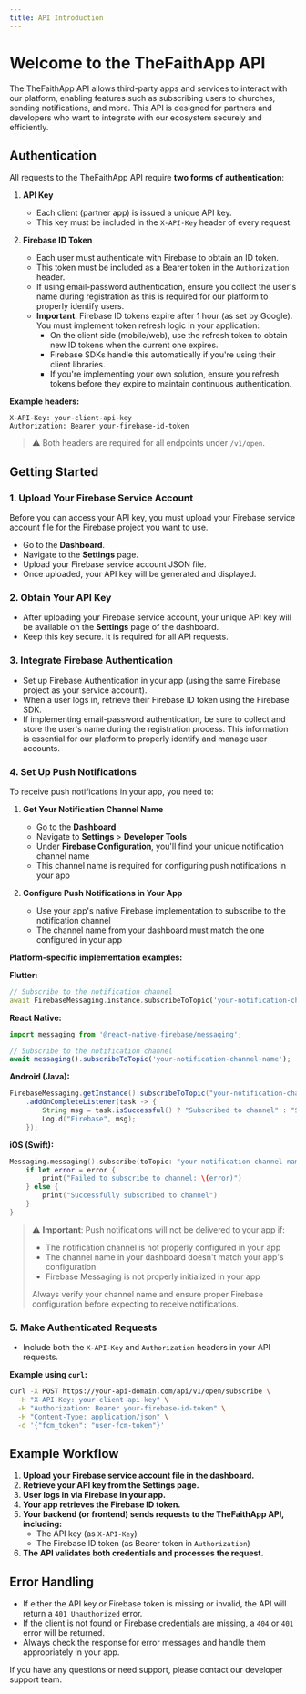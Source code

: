 ```yaml
---
title: API Introduction
---
```


# Welcome to the TheFaithApp API

The TheFaithApp API allows third-party apps and services to interact with our platform, enabling features such as subscribing users to churches, sending notifications, and more. This API is designed for partners and developers who want to integrate with our ecosystem securely and efficiently.

## Authentication

All requests to the TheFaithApp API require **two forms of authentication**:

1. **API Key**  
   - Each client (partner app) is issued a unique API key.
   - This key must be included in the `X-API-Key` header of every request.

2. **Firebase ID Token**  
   - Each user must authenticate with Firebase to obtain an ID token.
   - This token must be included as a Bearer token in the `Authorization` header.
   - If using email-password authentication, ensure you collect the user's name during registration as this is required for our platform to properly identify users.
   - **Important**: Firebase ID tokens expire after 1 hour (as set by Google). You must implement token refresh logic in your application:
     - On the client side (mobile/web), use the refresh token to obtain new ID tokens when the current one expires.
     - Firebase SDKs handle this automatically if you're using their client libraries.
     - If you're implementing your own solution, ensure you refresh tokens before they expire to maintain continuous authentication.

**Example headers:**

```http
X-API-Key: your-client-api-key
Authorization: Bearer your-firebase-id-token
```

> ⚠️ Both headers are required for all endpoints under `/v1/open`.

## Getting Started

### 1. Upload Your Firebase Service Account

Before you can access your API key, you must upload your Firebase service account file for the Firebase project you want to use.

- Go to the **Dashboard**.
- Navigate to the **Settings** page.
- Upload your Firebase service account JSON file.
- Once uploaded, your API key will be generated and displayed.

### 2. Obtain Your API Key

- After uploading your Firebase service account, your unique API key will be available on the **Settings** page of the dashboard.
- Keep this key secure. It is required for all API requests.

### 3. Integrate Firebase Authentication

- Set up Firebase Authentication in your app (using the same Firebase project as your service account).
- When a user logs in, retrieve their Firebase ID token using the Firebase SDK.
- If implementing email-password authentication, be sure to collect and store the user's name during the registration process. This information is essential for our platform to properly identify and manage user accounts.

### 4. Set Up Push Notifications

To receive push notifications in your app, you need to:

1. **Get Your Notification Channel Name**
   - Go to the **Dashboard**
   - Navigate to **Settings** > **Developer Tools**
   - Under **Firebase Configuration**, you'll find your unique notification channel name
   - This channel name is required for configuring push notifications in your app

2. **Configure Push Notifications in Your App**
   - Use your app's native Firebase implementation to subscribe to the notification channel
   - The channel name from your dashboard must match the one configured in your app

**Platform-specific implementation examples:**

**Flutter:**
```dart
// Subscribe to the notification channel
await FirebaseMessaging.instance.subscribeToTopic('your-notification-channel-name');
```

**React Native:**
```javascript
import messaging from '@react-native-firebase/messaging';

// Subscribe to the notification channel
await messaging().subscribeToTopic('your-notification-channel-name');
```

**Android (Java):**
```java
FirebaseMessaging.getInstance().subscribeToTopic("your-notification-channel-name")
    .addOnCompleteListener(task -> {
        String msg = task.isSuccessful() ? "Subscribed to channel" : "Subscribe failed";
        Log.d("Firebase", msg);
    });
```

**iOS (Swift):**
```swift
Messaging.messaging().subscribe(toTopic: "your-notification-channel-name") { error in
    if let error = error {
        print("Failed to subscribe to channel: \(error)")
    } else {
        print("Successfully subscribed to channel")
    }
}
```

> ⚠️ **Important**: Push notifications will not be delivered to your app if:
> - The notification channel is not properly configured in your app
> - The channel name in your dashboard doesn't match your app's configuration
> - Firebase Messaging is not properly initialized in your app
>
> Always verify your channel name and ensure proper Firebase configuration before expecting to receive notifications.

### 5. Make Authenticated Requests

- Include both the `X-API-Key` and `Authorization` headers in your API requests.

**Example using `curl`:**

```bash
curl -X POST https://your-api-domain.com/api/v1/open/subscribe \
  -H "X-API-Key: your-client-api-key" \
  -H "Authorization: Bearer your-firebase-id-token" \
  -H "Content-Type: application/json" \
  -d '{"fcm_token": "user-fcm-token"}'
```

## Example Workflow

1. **Upload your Firebase service account file in the dashboard.**
2. **Retrieve your API key from the Settings page.**
3. **User logs in via Firebase in your app.**
4. **Your app retrieves the Firebase ID token.**
5. **Your backend (or frontend) sends requests to the TheFaithApp API, including:**
   - The API key (as `X-API-Key`)
   - The Firebase ID token (as Bearer token in `Authorization`)
6. **The API validates both credentials and processes the request.**

## Error Handling

- If either the API key or Firebase token is missing or invalid, the API will return a `401 Unauthorized` error.
- If the client is not found or Firebase credentials are missing, a `404` or `401` error will be returned.
- Always check the response for error messages and handle them appropriately in your app.

If you have any questions or need support, please contact our developer support team.